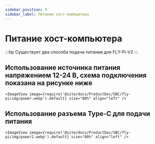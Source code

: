 ```yaml
---
sidebar_position: 5
sidebar_label: Питание хост-компьютера
---
```




# Питание хост-компьютера

:::tip
Существует два способа подачи питания для FLY-Pi-V2
:::

## Использование источника питания напряжением 12-24 В, схема подключения показана на рисунке ниже

    <ImageView image={require('@site/docs/ProductDoc/SBC/fly-pi/img/power.webp').default} size="80%" align="left" />


## Использование разъема Type-C для подачи питания

    <ImageView image={require('@site/docs/ProductDoc/SBC/fly-pi/img/power2.webp').default} size="80%" align="left" />
